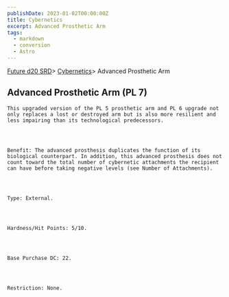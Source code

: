 ```yaml
---
publishDate: 2023-01-02T00:00:00Z
title: Cybernetics
excerpt: Advanced Prosthetic Arm
tags:
  - markdown
  - conversion
  - Astro
---
```







[Future d20 SRD](/#futureD20)> [Cybernetics](future-d20-srd-cybernetics-index)> Advanced Prosthetic Arm
    




## Advanced Prosthetic Arm (PL 7)
   



    This upgraded version of the PL 5 prosthetic arm and PL 6 upgrade not only replaces a lost or destroyed arm but is also more resilient and less impairing than its technological predecessors.
   



    Benefit: The advanced prosthesis duplicates the function of its biological counterpart. In addition, this advanced prosthesis does not count toward the total number of cybernetic attachments the recipient can have before taking negative levels (see Number of Attachments).
   



    Type: External.
   



    Hardness/Hit Points: 5/10.
   



    Base Purchase DC: 22.
   



    Restriction: None.
   





